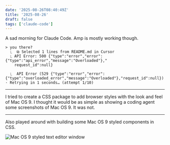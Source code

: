 ```yaml
---
date: '2025-08-26T08:40:49Z'
title: '2025-08-26'
draft: false
tags: ['claude-code']
---
```


A sad morning for Claude Code.
Amp is mostly working though.

```
> you there?
  ⎿  ⧉ Selected 1 lines from README.md in Cursor
  ⎿ API Error: 500 {"type":"error","error":{"type":"api_error","message":"Overloaded"},"
    request_id":null}
```

```
  ⎿  API Error (529 {"type":"error","error":{"type":"overloaded_error","message":"Overloaded"},"request_id":null}) · Retrying in 1 seconds… (attempt 1/10)
```

---

I tried to create a CSS package to add browser styles with the look and feel of Mac OS 9.
I thought it would be as simple as showing a coding agent some screenshots of Mac OS 9.
It was not.

---

Also played around with building some Mac OS 9 styled components in CSS.

![Mac OS 9 styled text editor window](images/macos9.png)
